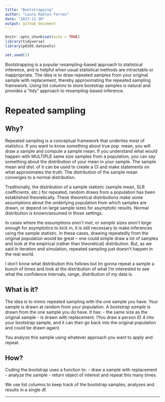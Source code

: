```yaml
---
title: "Bootstrapping"
author: "Laura Robles-Torres"
date: "2023-11-30"
output: github_document
---
```


```r
knitr::opts_chunk$set(echo = TRUE)
library(tidyverse)
library(p8105.datasets)

set.seed(1)

```

Bootstrapping is a popular resampling-based approach to statistical inference, and is helpful when usual statistical methods are intractable or inappropriate. The idea is to draw repeated samples from your original sample with replacement, thereby approximating the repeated sampling framework. Using list columns to store bootstrap samples is natural and provides a “tidy” approach to resampling-based inference.

# Repeated sampling

## Why?
Repeated sampling is a conceptual framework that underlies most of statistics. If you want to know something about true pop. mean, you will draw a sample and compute a sample mean. If you understand what would happen with MULTIPLE same size samples from a population, you can say something about the distribution of your mean in your sample. The sample mean and dist. of it can be used to create a CI and make statements on what approximates the truth. The distribution of the sample mean converges to a normal distribution.

Traditionally, the distribution of a sample statistic (sample mean, SLR coefficients, etc.) for repeated, random draws from a population has been established theoretically. These theoretical distributions make some assumptions about the underlying population from which samples are drawn, or depend on large sample sizes for asymptotic results. Normal distribution is known/assumed in those settings. 

In cases where the *assumptions aren’t met*, or *sample sizes aren’t large enough* for asymptotics to kick in, it is still necessary to make inferences using the sample statistic. In these cases, drawing repeatedly from the original population would be great – one could simple draw a lot of samples and look at the empirical (rather than theoretical) distribution. But, as we said in iteration and simulation, repeated sampling just doesn’t happen in the real world.

I don't know what distribution this follows but Im gonna repeat a sample a bunch of times and look at the distribution of what I'm interested to see what the confidence intervals, range, distribution of my data is. 

## What is it?

The idea is to mimic repeated sampling with the one sample you have. Your sample is drawn at random from your population. 
A *bootstrap sample* is drawn from the one sample you do have. It has:
   - the same size as the original sample
   - is drawn with replacement. (You draw a person ID 4 into your    bootstrap sample, and it can then go back into the original        population and could be drawn again)
   
You analyze this sample using whatever approach you want to apply and repeat. 

## How?

Coding the bootstrap uses a function to:
 - draw a sample with replacement
 - analyze the sample
 - return object of interest
and repeat this many times.

We use list columns to keep track of the bootstrap samples, analyses and results in a single df.

--------------------------------------------------------



